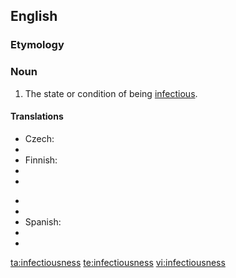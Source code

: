 ==English==

===Etymology===
{{suffix|infectious|ness}}

===Noun===
{{en-noun|-}}

# The state or condition of being [[infectious]].

====Translations====
{{trans-top|state or condition of being infectious}}
* Czech: {{t-|cs|nakažlivost|f}}
* {{trreq|Dutch}}
* Finnish: {{t|fi|tarttuvuus}}
* {{trreq|French}}
* {{trreq|German}}
{{trans-mid}}
* {{trreq|Italian}}
* {{trreq|Polish}}
* Spanish: {{t|es|infectividad|f}}
* {{trreq|Swedish}}
* {{trreq|Turkish}}
{{trans-bottom}}

[[ta:infectiousness]]
[[te:infectiousness]]
[[vi:infectiousness]]